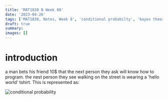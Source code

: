 ```yaml
---
title: 'MAT1830 N Week 08'
date: '2023-04-26'
tags: ['MAT1830, Notes, Week 8', 'conditional probabilty', 'bayes theorem']
draft: true
summary:
images: []
---
```


# introduction

a man bets his friend 10$ that the next person they ask will know how to program. the nest person they see walking on the street is wearing a 'hello world' tshirt. This is represented as:


<Image
  alt="conditional probability"
  src="data\blog\images\MAT1830\coditional probabilty.jpg"
  width={256}
  height={128}
/>
